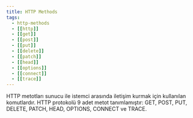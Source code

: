```yaml
---
title: HTTP Methods
tags:
  - http-methods
  - [[http]]
  - [[get]]
  - [[post]]
  - [[put]]
  - [[delete]]
  - [[patch]]
  - [[head]]
  - [[options]]
  - [[connect]]
  - [[trace]]
---
```


HTTP metotları sunucu ile istemci arasında iletişim kurmak için kullanılan komutlardır. HTTP protokolü 9 adet metot tanımlamıştır: GET, POST, PUT, DELETE, PATCH, HEAD, OPTIONS, CONNECT ve TRACE.  